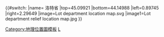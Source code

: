 {{#switch:{{{1}}}
|name= 洛特省
|top=45.09921
|bottom=44.14988
|left=0.89745
|right=2.29649
|image=Lot department location map.svg
|image1=Lot department relief location map.jpg
}}<noinclude>{{Location map/Info}}
[[Category:地理位置圖模板]]
[[Category:法国各省地理位置图模板|L]]
</noinclude>